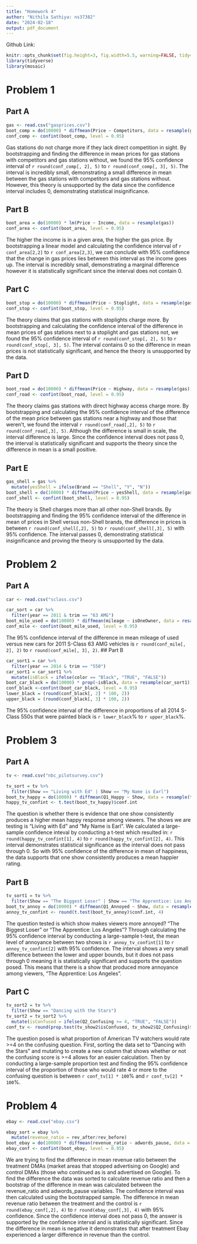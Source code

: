 ```yaml
---
title: "Homework 4"
author: "Nithila Sathiya: ns37382"
date: "2024-02-18"
output: pdf_document
---
```

Github Link: 

```r
knitr::opts_chunk$set(fig.height=3, fig.width=5.5, warning=FALSE, tidy=TRUE, tidy.opts=list(width.cutoff=60))
library(tidyverse)
library(mosaic)
```

# Problem 1

## Part A
```r
gas <- read.csv("gasprices.csv")
boot_comp = do(10000) * diffmean(Price ~ Competitors, data = resample(gas))
conf_comp <- confint(boot_comp, level = 0.95)
```
Gas stations do not charge more if they lack direct competition in sight. By bootstrapping and finding the difference in mean prices for gas stations with competitors and gas stations without, we found the 95% confidence interval of `r round(conf_comp[, 2], 5)` to `r round(conf_comp[, 3], 5)`. The interval is incredibly small, demonstrating a small difference in mean between the gas stations with competitors and gas stations without. However, this theory is unsupported by the data since the confidence interval includes 0, demonstrating statistical insignificance.

## Part B
```r
boot_area = do(10000) * lm(Price ~ Income, data = resample(gas))
conf_area <- confint(boot_area, level = 0.95)
```
The higher the income is in a given area, the higher the gas price. By bootstrapping a linear model and calculating the confidence interval of `r conf_area[2,2]` to `r conf_area[2,3]`, we can conclude with 95% confidence that the change in gas prices lies between this interval as the income goes up. The interval is incredibly small, demonstrating a marginal difference however it is statistically significant since the interval does not contain 0.

## Part C
```r
boot_stop = do(10000) * diffmean(Price ~ Stoplight, data = resample(gas))
conf_stop <- confint(boot_stop, level = 0.95)
```
The theory claims that gas stations with stoplights charge more. By bootstrapping and calculating the confidence interval of the difference in mean prices of gas stations next to a stoplight and gas stations not, we found the 95% confidence interval of `r round(conf_stop[, 2], 5)` to `r round(conf_stop[, 3], 5)`. The interval contains 0 so the difference in mean prices is not statistically significant, and hence the theory is unsupported by the data.

## Part D
```r
boot_road = do(10000) * diffmean(Price ~ Highway, data = resample(gas))
conf_road <- confint(boot_road, level = 0.95)
```
The theory claims gas stations with direct highway access charge more. By bootstrapping and calculating the 95% confidence interval of the difference of the mean price between gas stations near a highway and those that weren't, we found the interval `r round(conf_road[,2], 5)` to `r round(conf_road[,3], 5)`. Although the difference is small in scale, the interval difference is large. Since the confidence interval does not pass 0, the interval is statistically significant and supports the theory since the difference in mean is a small positive.

## Part E
```r
gas_shell = gas %>%
  mutate(yesShell = ifelse(Brand == "Shell", "Y", "N"))
boot_shell = do(10000) * diffmean(Price ~ yesShell, data = resample(gas_shell))
conf_shell <- confint(boot_shell, level = 0.95)
```
The theory is Shell charges more than all other non-Shell brands. By bootstrapping and finding the 95% confidence interval of the difference in mean of prices in Shell versus non-Shell brands, the difference in prices is between `r round(conf_shell[,2], 5)` to `r round(conf_shell[,3], 5)` with 95% confidence. The interval passes 0, demonstrating statistical insignificance and proving the theory is unsupported by the data.

# Problem 2

## Part A
```r
car <- read.csv("sclass.csv")

car_sort = car %>%
  filter(year == 2011 & trim == "63 AMG")
boot_mile_used = do(10000) * diffmean(mileage ~ isOneOwner, data = resample(car_sort))
conf_mile <- confint(boot_mile_used, level = 0.95)
```
The 95% confidence interval of the difference in mean mileage of used versus new cars for 2011 S-Class 63 AMG vehicles is `r round(conf_mile[, 2], 2)` to `r round(conf_mile[, 3], 2)`.
## Part B
```r
car_sort1 = car %>%
  filter(year == 2014 & trim == "550")
car_sort1 = car_sort1 %>%
  mutate(isBlack = ifelse(color == "Black", "TRUE", "FALSE"))
boot_car_black = do(10000) * prop(~isBlack, data = resample(car_sort1)) 
conf_black <-confint(boot_car_black, level = 0.95)
lower_black = (round(conf_black[, 2] * 100, 2))
upper_black = (round(conf_black[, 3] * 100, 2))
```
The 95% confidence interval of the difference in proportions of all 2014 S-Class 550s that were painted black is `r lower_black`% to `r upper_black`%. 

# Problem 3

## Part A
```r
tv <- read.csv("nbc_pilotsurvey.csv")

tv_sort = tv %>%
  filter(Show == "Living with Ed" | Show == "My Name is Earl")
boot_tv_happy = do(10000) * diffmean(Q1_Happy ~ Show, data = resample(tv_sort))
happy_tv_confint <- t.test(boot_tv_happy)$conf.int
```
The question is whether there is evidence that one show consistently produces a higher mean happy response among viewers. The shows we are testing is "Living with Ed" and "My Name is Earl". We calculated a large-sample confidence inteval by conducting a t-test which resulted in: `r round(happy_tv_confint[1], 4)` to `r round(happy_tv_confint[2], 4)`. This interval demonstrates statistical significance as the interval does not pass through 0. So with 95% confidence of the difference in mean of happiness, the data supports that one show consistently produces a mean happier rating.

## Part B
```r
tv_sort1 = tv %>%
  filter(Show == "The Biggest Loser" | Show == "The Apprentice: Los Angeles")
boot_tv_annoy = do(10000) * diffmean(Q1_Annoyed ~ Show, data = resample(tv_sort1))
annoy_tv_confint <- round(t.test(boot_tv_annoy)$conf.int, 4)
```
The question tested is which show makes viewers more annoyed? "The Biggest Loser" or "The Apprentice: Los Angeles"? Through calculating the 95% confidence interval by conducting a large-sample t-test, the mean level of annoyance between two shows is `r annoy_tv_confint[1]` to `r annoy_tv_confint[2]` with 95% confidence. The interval shows a very small difference between the lower and upper bounds, but it does not pass through 0 meaning it is statistically significant and supports the question posed. This means that there is a show that produced more annoyance among viewers, "The Apprentice: Los Angeles".

## Part C
```r
tv_sort2 = tv %>%
  filter(Show == "Dancing with the Stars")
tv_sort2 = tv_sort2 %>%
  mutate(isConfused = ifelse(Q2_Confusing >= 4, "TRUE", "FALSE")) 
conf_tv <- round(prop.test(tv_show2$isConfused, tv_show2$Q2_Confusing)$conf.int, 4)
```
The question posed is what proportion of American TV watchers would rate >=4 on the confusing question. First, sorting the data set to "Dancing with the Stars" and mutating to create a new column that shows whether or not the confusing score is >=4 allows for an easier calculation. Then by conducting a large-sample proportion test and finding the 95% confidence interval of the proportion of those who would rate 4 or more to the confusing question is between `r conf_tv[1] * 100`% and `r conf_tv[2] * 100`%. 

# Problem 4
```r
ebay <- read.csv("ebay.csv")

ebay_sort = ebay %>%
  mutate(revenue_ratio = rev_after/rev_before)
boot_ebay = do(10000) * diffmean(revenue_ratio ~ adwords_pause, data = resample(ebay_sort))
ebay_conf <- confint(boot_ebay, level = 0.95)
```
We are trying to find the difference in mean revenue ratio between the treatment DMAs (market areas that stopped advertising on Google) and control DMAs (those who continued as is and advertised on Google). To find the difference the data was sorted to calculate revenue ratio and then a bootstrap of the difference in mean was calculated between the revenue_ratio and adwords_pause variables. The confidence interval was then calculated using the bootstrapped sample. The difference in mean revenue ratio between the treatment and the control is `r round(ebay_conf[,2], 4)` to `r round(ebay_conf[,3], 4)` with 95% confidence. Since the confidence interval does not pass 0, the answer is supported by the confidence interval and is statistically significant. Since the difference in mean is negative it demonstrates that after treatment Ebay experienced a larger difference in revenue than the control.

